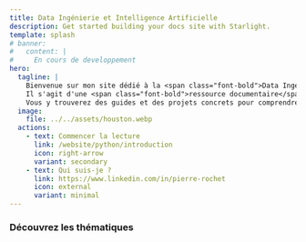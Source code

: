 ```yaml
---
title: Data Ingénierie et Intelligence Artificielle
description: Get started building your docs site with Starlight.
template: splash
# banner:
#   content: |
#     En cours de developpement
hero:
  tagline: |
    Bienvenue sur mon site dédié à la <span class="font-bold">Data Ingénierie et l'IA.</span>
    Il s'agit d'une <span class="font-bold">ressource documentaire</span> où je partage mes connaissances et mes expériences.
    Vous y trouverez des guides et des projets concrets pour comprendre les techniques, outils et pratiques qui connectent le monde des données à celui de l'intelligence artificielle.
  image:
    file: ../../assets/houston.webp
  actions:
    - text: Commencer la lecture
      link: /website/python/introduction
      icon: right-arrow
      variant: secondary
    - text: Qui suis-je ?
      link: https://www.linkedin.com/in/pierre-rochet
      icon: external
      variant: minimal
---
```



### Découvrez les thématiques

<CardGrid>
  <LinkCard
    href="#"
    title="SQL"
    description="Guide pour apprendre le langage SQL à partir de zéro."
  ></LinkCard>
  <LinkCard
    href="/website/python/introduction"
    title="Python"
    description="Guide pour apprendre la programmation Python à partir de zéro."
  ></LinkCard>
  <LinkCard
    href="#"
    title="Stockage et organisation des données"
    description="Tour d'horizon des concepts liés à la modélisation, aux architectures de données et aux systèmes de stockage."
  />
  <LinkCard
    href="#"
    title="Traitement des données"
    description="Méthodes et outils pour la création de pipelines de données."
  />
  <LinkCard
    href="#"
    title="ML, LLM et IA Générative"
    description="Introduction au Machine Learning, les grands modèles de langue et les outils pour l'IA moderne."
  />
  <LinkCard
    href="#"
    title="Cas d'usage et projets"
    description="Mise en oeuvre de projets et de cas d'usage en Data et IA sur AWS."
  />
</CardGrid>
